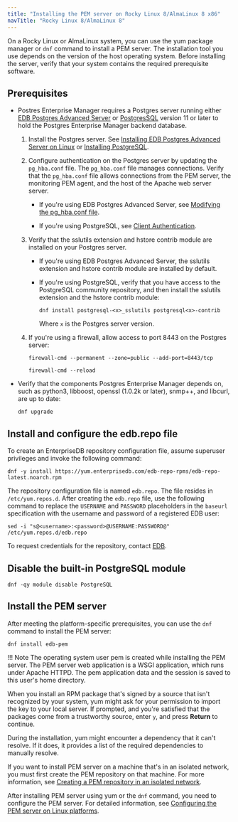 ```yaml
---
title: "Installing the PEM server on Rocky Linux 8/AlmaLinux 8 x86"
navTitle: "Rocky Linux 8/AlmaLinux 8"
---
```


On a Rocky Linux or AlmaLinux system, you can use the yum package manager or `dnf` command to install a PEM server. The installation tool you use depends on the version of the host operating system. Before installing the server, verify that your system contains the required prerequisite software.

## Prerequisites

- Postres Enterprise Manager requires a Postgres server running either [EDB Postgres Advanced Server](/epas/latest) or [PostgresSQL](/supported-open-source/postgresql/) version 11 or later to hold the Postgres Enterprise Manager backend database. 
  
  1. Install the Postgres server. See [Installing EDB Postgres Advanced Server on Linux](/epas/latest/epas_inst_linux) or [Installing PostgreSQL](/supported-open-source/postgresql/installer/).
  
  2. Configure authentication on the Postgres server by updating the `pg_hba.conf` file. The `pg_hba.conf` file manages connections. Verify that the `pg_hba.conf` file allows connections from the PEM server, the monitoring PEM agent, and the host of the Apache web server server.
  
     - If you're using EDB Postgres Advanced Server, see [Modifying the pg_hba.conf file](/pem/latest/managing_database_server/#modifying-the-pg_hbaconf-file).

     - If you're using PostgreSQL, see [Client Authentication](https://www.postgresql.org/docs/current/auth-pg-hba-conf.html).

  3.  Verify that the sslutils extension and hstore contrib module are installed on your Postgres server.

      -   If you're using EDB Postgres Advanced Server, the sslutils extension and hstore contrib module are installed by default.

      -   If you're using PostgreSQL, verify that you have access to the PostgreSQL community repository, and then install the sslutils extension and the hstore contrib module: 

          ```shell
          dnf install postgresql-<x>_sslutils postgresql<x>-contrib
          ```

          Where `x` is the Postgres server version.

   4.  If you're using a firewall, allow access to port 8443 on the Postgres server:

       ```shell
       firewall-cmd --permanent --zone=public --add-port=8443/tcp
     
       firewall-cmd --reload
       ```

-  Verify that the components Postgres Enterprise Manager depends on, such as python3, libboost, openssl (1.0.2k or later), snmp++, and libcurl, are up to date: 

   ```shell
   dnf upgrade
   ```

## Install and configure the edb.repo file

To create an EnterpriseDB repository configuration file, assume superuser privileges and invoke the following command:

```shell
dnf -y install https://yum.enterprisedb.com/edb-repo-rpms/edb-repo-latest.noarch.rpm
```

The repository configuration file is named `edb.repo`. The file resides in `/etc/yum.repos.d`. After creating the `edb.repo` file, use the following command to replace the `USERNAME` and `PASSWORD` placeholders in the `baseurl` specification with the username and password of a registered EDB user:

```shell
sed -i "s@<username>:<password>@USERNAME:PASSWORD@" /etc/yum.repos.d/edb.repo
```

To request credentials for the repository, contact [EDB](https://www.enterprisedb.com/repository-access-request).

## Disable the built-in PostgreSQL module

```shell
dnf -qy module disable PostgreSQL
```

## Install the PEM server

After meeting the platform-specific prerequisites, you can use the `dnf` command to install the PEM server:

```shell
dnf install edb-pem
```

!!! Note
    The operating system user pem is created while installing the PEM server. The PEM server web application is a WSGI application, which runs under Apache HTTPD. The pem application data and the session is saved to this user's home directory.

When you install an RPM package that's signed by a source that isn't recognized by your system, yum might ask for your permission to import the key to your local server. If prompted, and you're satisfied that the packages come from a trustworthy source, enter `y`, and press **Return** to continue.

During the installation, yum might encounter a dependency that it can't resolve. If it does, it provides a list of the required dependencies to manually resolve.

If you want to install PEM server on a machine that's in an isolated network, you must first create the PEM repository on that machine. For more information, see [Creating a PEM repository in an isolated network](../../creating_pem_repository_in_isolated_network/).

After installing PEM server using yum or the `dnf` command, you need to configure the PEM server. For detailed information, see [Configuring the PEM server on Linux platforms](../../configuring_the_pem_server_on_linux/).

